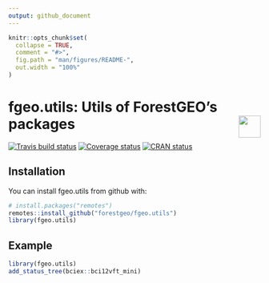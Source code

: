 ```yaml
---
output: github_document
---
```


<!-- README.md is generated from README.Rmd. Please edit that file -->

```r
knitr::opts_chunk$set(
  collapse = TRUE,
  comment = "#>",
  fig.path = "man/figures/README-",
  out.width = "100%"
)
```

# fgeo.utils: Utils of ForestGEO's packages <img src="https://i.imgur.com/39pvr4n.png" align="right" height=44 />

[![Travis build status](https://travis-ci.org/forestgeo/fgeo.utils.svg?branch=master)](https://travis-ci.org/forestgeo/fgeo.utils)
[![Coverage status](https://coveralls.io/repos/github/forestgeo/fgeo.utils/badge.svg)](https://coveralls.io/r/forestgeo/fgeo.utils?branch=master)
[![CRAN status](http://www.r-pkg.org/badges/version/fgeo.utils)](https://cran.r-project.org/package=fgeo.utils)

## Installation

You can install fgeo.utils from github with:

```r
# install.packages("remotes")
remotes::install_github("forestgeo/fgeo.utils")
library(fgeo.utils)
```

## Example

```r
library(fgeo.utils)
add_status_tree(bciex::bci12vft_mini)
```
